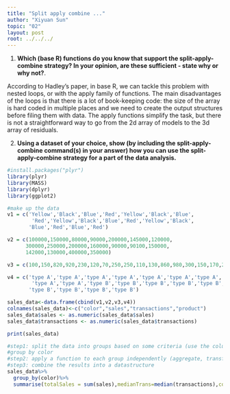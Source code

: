 ```yaml
---
title: "Split apply combine ..."
author: "Xiyuan Sun"
topic: "02"
layout: post
root: ../../../
---
```


1. **Which (base R) functions do you know that support the split-apply-combine strategy? In your opinion, are these sufficient - state why or why not?**. 

According to Hadley's paper, in base R, we can tackle this problem with nested loops, or with the apply family of functions. The main disadvantages of the loops is that there is a lot of book-keeping code: the size of the array is hard coded in multiple places and we need to create the output structures before filing them with data. The apply functions simplify the task, but there is not a straightforward way to go from the 2d array of models to the 3d array of residuals. 


2. **Using a dataset of your choice, show (by including the split-apply-combine command(s) in your answer) how you can use the split-apply-combine strategy for a part of the data analysis.**

```r
#install.packages("plyr")
library(plyr)
library(MASS)
library(dplyr)
library(ggplot2)

#make up the data
v1 = c('Yellow','Black','Blue','Red','Yellow','Black','Blue',
        'Red','Yellow','Black','Blue','Red','Yellow','Black',
       'Blue','Red','Blue','Red')

v2 = c(100000,150000,80000,90000,200000,145000,120000,
      300000,250000,200000,160000,90000,90100,150000,
      142000,130000,400000,350000)

v3 = c(100,150,820,920,230,120,70,250,250,110,130,860,980,300,150,170,230,280)

v4 = c('type A','type A','type A','type A','type A','type A','type A',
        'type A','type A','type B','type B','type B','type B','type B',
       'type B','type B','type B','type B')

sales_data<-data.frame(cbind(v1,v2,v3,v4))
colnames(sales_data)<-c("color","sales","transactions","product")
sales_data$sales <- as.numeric(sales_data$sales)
sales_data$transactions <- as.numeric(sales_data$transactions)

print(sales_data)

#step1: split the data into groups based on some criteria (use the column or a combination of columns to split the data into groups)
#group by color
#step2: apply a function to each group independently (aggregate, transform, or filter the data in this step)
#step3: combine the results into a datastructure
sales_data%>%
  group_by(color)%>%
  summarise(totalSales = sum(sales),medianTrans=median(transactions),count=n())


```








